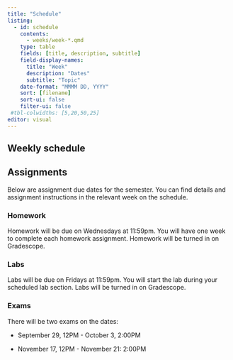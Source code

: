 ```yaml
---
title: "Schedule"
listing:
  - id: schedule
    contents:
      - weeks/week-*.qmd
    type: table
    fields: [title, description, subtitle]
    field-display-names:
      title: "Week"
      description: "Dates"
      subtitle: "Topic"
    date-format: "MMMM DD, YYYY"
    sort: [filename]
    sort-ui: false
    filter-ui: false
 #tbl-colwidths: [5,20,50,25]
editor: visual
---
```


## Weekly schedule

::: {#schedule}
:::

## Assignments

Below are assignment due dates for the semester. You can find details and assignment instructions in the relevant week on the schedule.

### Homework

Homework will be due on Wednesdays at 11:59pm. You will have one week to complete each homework assignment. Homework will be turned in on Gradescope.

### Labs

Labs will be due on Fridays at 11:59pm. You will start the lab during your scheduled lab section. Labs will be turned in on Gradescope.

### Exams

There will be two exams on the dates:

-   September 29, 12PM - October 3, 2:00PM

-   November 17, 12PM - November 21: 2:00PM
